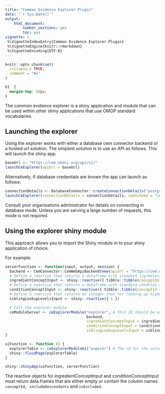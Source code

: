 ```yaml
---
title: "Common Evidence Explorer Plugin"
date: "`r Sys.Date()`"
output:
    html_document:
        number_sections: yes
        toc: yes
vignette: >
 %\VignetteIndexEntry{Common Evidence Explorer Plugin}
 %\VignetteEngine{knitr::rmarkdown}
 %\VignetteEncoding{UTF-8}
---
```


```r
knitr::opts_chunk$set(
  collapse = TRUE,
  comment = "#>"
)
```

```css
h1  {
  margin-top: 60px;
}
```
The common evidence explorer is a shiny application and module that can be used within other shiny applications that
use OMOP standard vocabularies.

## Launching the explorer
Using the explorer works with either a database cem connector backend or a hosted url solution.
The simplest solution is to use an API as follows. This will launch the shiny app:
```r
baseUrl <- "https://cem.ohdsi.org/api/v1/"
launchCeExplorer(apiUrl = baseUrl)
```
Alternatively, if database credentials are known the app can launch as follows:
```r
connectionDetails <- DatabaseConnector::createConnectionDetails("postgres", ...)
launchCeExplorer(connectionDetails = connectionDetails, cemSchema = "cem", sourceSchema = "cem_v3_sources", )
```
Consult your organisations administrator for details on connecting in database mode.
Unless you are serving a large number of requests, this mode is not required.

## Using the explorer shiny module

This approach allows you to import the Shiny module in to your shiny application of choice.

For example:

```r
serverFunction <- function(input, output, session) {
  backend <- CemConnector::CemWebApiBackend$new(apiUrl = "https://cem.ohdsi.org/api/v1/")
  # Define a reactive that returns a dataframe with standard ingredient concepts
  ingredientConceptInput <- shiny::reactive({ tibble::tibble(conceptId = c(21604296), includeDescendants = c(1), isExcluded = c(0)) })
  # Define a reactive that returns a dataframe with standard condtion concepts
  conditionConceptInput <- shiny::reactive({ tibble::tibble(conceptId = c(4149320), includeDescendants = c(1), isExcluded = c(0)) })
  # Define a reactive that returns an integer that for looking up higher levels in the heirarchy
  siblingLookupLevelsInput <- shiny::reactive({ 1 })

  # Call the explorer module
  ceModuleServer <- ceExplorerModule("explorer", # This ID should be unqiue and match the call to ceExplorerModuleUi
                                     backend,
                                     ingredientConceptInput = ingredientConceptInput,
                                     conditionConceptInput = conditionConceptInput,
                                     siblingLookupLevelsInput = siblingLookupLevelsInput)
}

uiFunction <- function () {
  explorerTable <- ceExplorerModuleUi("exporer") # The id for the server module and ui should be the same
  shiny::fluidPage(explorerTable)
}

shiny::shinyApp(uiFunction, serverFunction)
```
The reactive objects for ingredientConceptInput and conditionConceptInput must return data.frames that are either empty or contain the column names `conceptId, includeDescendants` and `isExcluded`.
